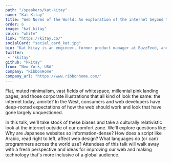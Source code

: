 ```yaml
---
path: "/speakers/kat-kitay"
name: "Kat Kitay"
title: "Web Norms of the World: An exploration of the internet beyond the West"
order: 6
image: "kat_kitay"
color: "white"
link: "https://kitay.co/"
socialCard: "social_card_kat.jpg"
bio: "Kat Kitay is an engineer, former product manager at BuzzFeed, and anthropology grad from UCLA. She's an appreciator and cataloguer of the internet in all its beautiful, weird, and diverse forms."
twitter:
 - 'kkitay'
github: "kkitay"
from: "New York, USA"
company: "RibbonHome"
company_url: "https://www.ribbonhome.com/"
---
```


Flat, muted minimalism, vast fields of whitespace, millennial pink landing pages, and those corporate illustrations that
all kind of look the same: the internet today, amirite? In the West, consumers and web developers have deep-rooted
expectations of how the web should work and look that have gone largely unquestioned.

In this talk, we'll take stock of these biases and take a culturally relativistic look at the internet outside of
our comfort zone. We'll explore questions like: Why are Japanese websites so information-dense? How does a script
like Arabic, read right to left, affect web design? What languages do (or can) programmers across the world use?
Attendees of this talk will walk away with  a fresh perspective and ideas for improving our web and making technology
that's more inclusive of a global audience.